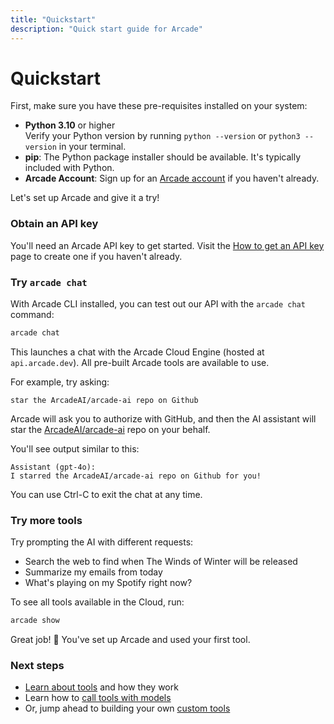 ```yaml
---
title: "Quickstart"
description: "Quick start guide for Arcade"
---
```



# Quickstart

First, make sure you have these pre-requisites installed on your system:

- **Python 3.10** or higher <br/> Verify your Python version by running `python --version` or `python3 --version` in your terminal.
- **pip**: The Python package installer should be available. It's typically included with Python.
- **Arcade Account**: Sign up for an [Arcade account](https://api.arcade.dev/signup) if you haven't already.

Let's set up Arcade and give it a try!

<Steps>

### Obtain an API key

You'll need an Arcade API key to get started. Visit the [How to get an API key](/home/api-keys) page to create one if you haven't already.

### Try `arcade chat`

With Arcade CLI installed, you can test out our API with the `arcade chat` command:

```bash
arcade chat
```

This launches a chat with the Arcade Cloud Engine (hosted at `api.arcade.dev`). All pre-built Arcade tools are available to use.

For example, try asking:

```
star the ArcadeAI/arcade-ai repo on Github
```

Arcade will ask you to authorize with GitHub, and then the AI assistant will star the [ArcadeAI/arcade-ai](https://github.com/ArcadeAI/arcade-ai) repo on your behalf.

You'll see output similar to this:

```
Assistant (gpt-4o):
I starred the ArcadeAI/arcade-ai repo on Github for you!
```

You can use Ctrl-C to exit the chat at any time.

### Try more tools

Try prompting the AI with different requests:

- Search the web to find when The Winds of Winter will be released
- Summarize my emails from today
- What's playing on my Spotify right now?

To see all tools available in the Cloud, run:

```bash
arcade show
```

</Steps>

Great job! 🎉 You've set up Arcade and used your first tool.

### Next steps

- [Learn about tools](use-tools/tools-overview) and how they work
- Learn how to [call tools with models](use-tools/call-tools-with-models)
- Or, jump ahead to building your own [custom tools](build-tools/create-a-toolkit)
